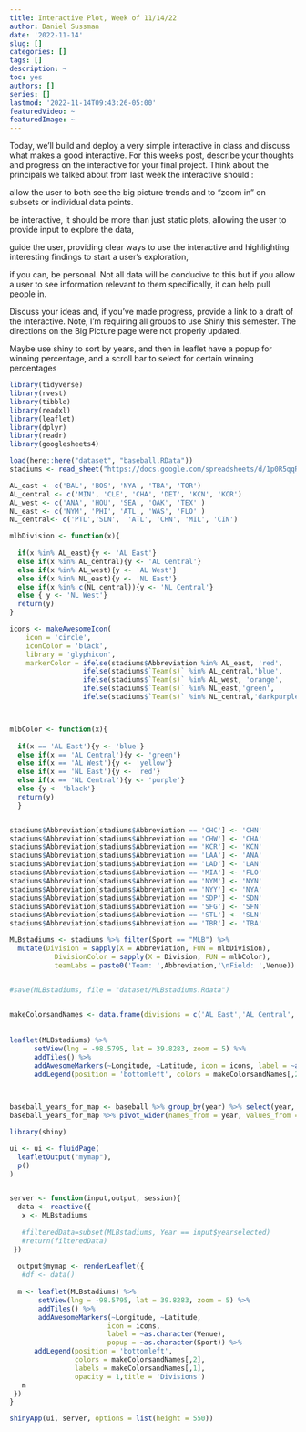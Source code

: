 ```yaml
---
title: Interactive Plot, Week of 11/14/22
author: Daniel Sussman
date: '2022-11-14'
slug: []
categories: []
tags: []
description: ~
toc: yes
authors: []
series: []
lastmod: '2022-11-14T09:43:26-05:00'
featuredVideo: ~
featuredImage: ~
---
```


Today, we’ll build and deploy a very simple interactive in class and discuss what makes a good interactive.
For this weeks post, describe your thoughts and progress on the interactive for your final project. Think about the principals we talked about from last week the interactive should :

allow the user to both see the big picture trends and to “zoom in” on subsets or individual data points.

be interactive, it should be more than just static plots, allowing the user to provide input to explore the data,

guide the user, providing clear ways to use the interactive and highlighting interesting findings to start a user’s exploration,

if you can, be personal. Not all data will be conducive to this but if you allow a user to see information relevant to them specifically, it can help pull people in.

Discuss your ideas and, if you’ve made progress, provide a link to a draft of the interactive. Note, I’m requiring all groups to use Shiny this semester. The directions on the Big Picture page were not properly updated.

Maybe use shiny to sort by years, and then in leaflet have a popup for winning percentage, and a scroll bar to select for certain winning percentages

```r
library(tidyverse)
library(rvest)
library(tibble)
library(readxl)
library(leaflet)
library(dplyr)
library(readr)
library(googlesheets4)

load(here::here("dataset", "baseball.RData"))
stadiums <- read_sheet("https://docs.google.com/spreadsheets/d/1p0R5qqR7XjoRG2mR5E1D_trlygHSqMOUdMgMpzq0gjU/htmlview")

AL_east <- c('BAL', 'BOS', 'NYA', 'TBA', 'TOR')
AL_central <- c('MIN', 'CLE', 'CHA', 'DET', 'KCN', 'KCR')
AL_west <- c('ANA', 'HOU', 'SEA', 'OAK', 'TEX' )
NL_east <- c('NYM', 'PHI', 'ATL', 'WAS', 'FLO' )
NL_central<- c('PTL','SLN',  'ATL', 'CHN', 'MIL', 'CIN')

mlbDivision <- function(x){
    
  if(x %in% AL_east){y <- 'AL East'} 
  else if(x %in% AL_central){y <- 'AL Central'} 
  else if(x %in% AL_west){y <- 'AL West'} 
  else if(x %in% NL_east){y <- 'NL East'} 
  else if(x %in% c(NL_central)){y <- 'NL Central'} 
  else { y <- 'NL West'}
  return(y)
}

icons <- makeAwesomeIcon(
    icon = 'circle',
    iconColor = 'black',
    library = 'glyphicon',
    markerColor = ifelse(stadiums$Abbreviation %in% AL_east, 'red',
                  ifelse(stadiums$`Team(s)` %in% AL_central,'blue',
                  ifelse(stadiums$`Team(s)` %in% AL_west, 'orange',
                  ifelse(stadiums$`Team(s)` %in% NL_east,'green',
                  ifelse(stadiums$`Team(s)` %in% NL_central,'darkpurple','black'))))))



mlbColor <- function(x){
    
  if(x == 'AL East'){y <- 'blue'}
  else if(x == 'AL Central'){y <- 'green'}
  else if(x == 'AL West'){y <- 'yellow'}
  else if(x == 'NL East'){y <- 'red'}
  else if(x == 'NL Central'){y <- 'purple'} 
  else {y <- 'black'}
  return(y)
  }


stadiums$Abbreviation[stadiums$Abbreviation == 'CHC'] <- 'CHN'
stadiums$Abbreviation[stadiums$Abbreviation == 'CHW'] <- 'CHA'
stadiums$Abbreviation[stadiums$Abbreviation == 'KCR'] <- 'KCN'
stadiums$Abbreviation[stadiums$Abbreviation == 'LAA'] <- 'ANA'
stadiums$Abbreviation[stadiums$Abbreviation == 'LAD'] <- 'LAN'
stadiums$Abbreviation[stadiums$Abbreviation == 'MIA'] <- 'FLO'
stadiums$Abbreviation[stadiums$Abbreviation == 'NYM'] <- 'NYN'
stadiums$Abbreviation[stadiums$Abbreviation == 'NYY'] <- 'NYA'
stadiums$Abbreviation[stadiums$Abbreviation == 'SDP'] <- 'SDN'
stadiums$Abbreviation[stadiums$Abbreviation == 'SFG'] <- 'SFN'
stadiums$Abbreviation[stadiums$Abbreviation == 'STL'] <- 'SLN'
stadiums$Abbreviation[stadiums$Abbreviation == 'TBR'] <- 'TBA'

MLBstadiums <- stadiums %>% filter(Sport == "MLB") %>% 
  mutate(Division = sapply(X = Abbreviation, FUN = mlbDivision),
           DivisionColor = sapply(X = Division, FUN = mlbColor),
           teamLabs = paste0('Team: ',Abbreviation,'\nField: ',Venue))


#save(MLBstadiums, file = "dataset/MLBstadiums.Rdata")

  
makeColorsandNames <- data.frame(divisions = c('AL East','AL Central','AL West','NL East','NL Central','NL West'), division.cent = c('#CC0000','#3399FF','#FFA500','#9ACD32','#483D8B','#000000'))
  
  
leaflet(MLBstadiums) %>% 
      setView(lng = -98.5795, lat = 39.8283, zoom = 5) %>% 
      addTiles() %>% 
      addAwesomeMarkers(~Longitude, ~Latitude, icon = icons, label = ~as.character(Venue), popup = ~as.character(Sport)) %>% 
      addLegend(position = 'bottomleft', colors = makeColorsandNames[,2],labels = makeColorsandNames[,1],opacity = 1,title = 'Divisions')

    
```

```r
baseball_years_for_map <- baseball %>% group_by(year) %>% select(year, h_name, h_league)
baseball_years_for_map %>% pivot_wider(names_from = year, values_from = h_league)
```

```r
library(shiny)

ui <- ui <- fluidPage(
  leafletOutput("mymap"),
  p()
)


server <- function(input,output, session){
  data <- reactive({
   x <- MLBstadiums
   
   #filteredData=subset(MLBstadiums, Year == input$yearselected)
   #return(filteredData)
 })  
  
  output$mymap <- renderLeaflet({
   #df <- data()
   
  m <- leaflet(MLBstadiums) %>% 
       setView(lng = -98.5795, lat = 39.8283, zoom = 5) %>% 
       addTiles() %>% 
       addAwesomeMarkers(~Longitude, ~Latitude, 
                        icon = icons, 
                        label = ~as.character(Venue), 
                        popup = ~as.character(Sport)) %>% 
      addLegend(position = 'bottomleft', 
                colors = makeColorsandNames[,2],
                labels = makeColorsandNames[,1],
                opacity = 1,title = 'Divisions')
   m
 }) 
}

shinyApp(ui, server, options = list(height = 550)) 
```

